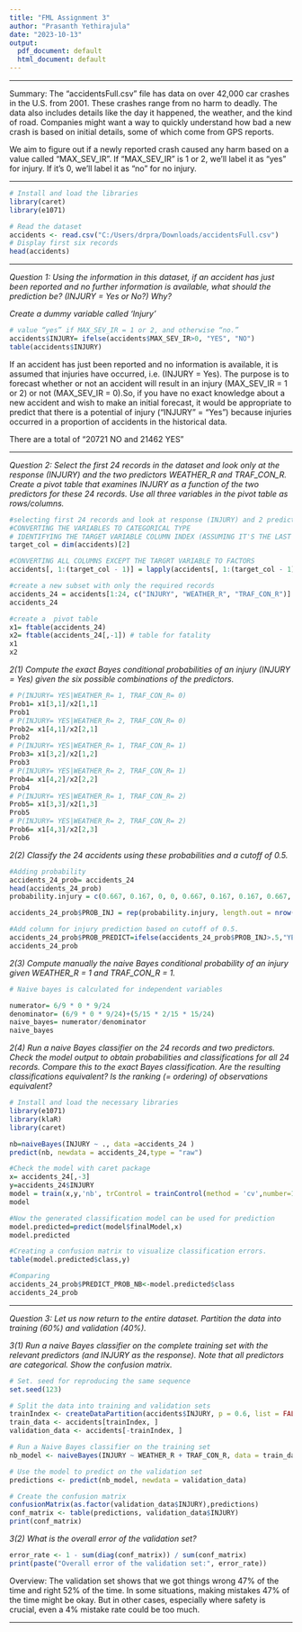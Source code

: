 ---
title: "FML Assignment 3"
author: "Prasanth Yethirajula"
date: "2023-10-13"
output:
  pdf_document: default
  html_document: default
---
***
Summary:
The "accidentsFull.csv" file has data on over 42,000 car crashes in the U.S. from 2001. These crashes range from no harm to deadly. The data also includes details like the day it happened, the weather, and the kind of road. Companies might want a way to quickly understand how bad a new crash is based on initial details, some of which come from GPS reports.

We aim to figure out if a newly reported crash caused any harm based on a value called "MAX_SEV_IR". If "MAX_SEV_IR" is 1 or 2, we'll label it as "yes" for injury. If it's 0, we'll label it as "no" for no injury.

***

```{r}
# Install and load the libraries
library(caret)
library(e1071)
```

```{r}
# Read the dataset
accidents <- read.csv("C:/Users/drpra/Downloads/accidentsFull.csv")
# Display first six records
head(accidents)
```
***
*Question 1:*
*Using the information in this dataset, if an accident has just been reported and no further information is available, what should the prediction be? (INJURY = Yes or No?) Why?*

*Create a dummy variable called 'Injury'*
```{r}
# value “yes” if MAX_SEV_IR = 1 or 2, and otherwise “no.”
accidents$INJURY= ifelse(accidents$MAX_SEV_IR>0, "YES", "NO")
table(accidents$INJURY)
```
If an accident has just been reported and no information is available, it is assumed that injuries have occurred, i.e. (INJURY = Yes).
The purpose is to forecast whether or not an accident will result in an injury (MAX_SEV_IR = 1 or 2) or not (MAX_SEV_IR = 0).So, if you have no exact knowledge about a new accident and wish to make an initial forecast, it would be appropriate to predict that there is a potential of injury ("INJURY" = "Yes") because injuries occurred in a proportion of accidents in the historical data.

  There are a total of "20721 NO and 21462 YES"
  
***  
  
*Question 2:*
*Select the first 24 records in the dataset and look only at the response (INJURY) and the two predictors WEATHER_R and TRAF_CON_R. Create a pivot table that examines INJURY as a function of the two predictors for these 24 records. Use all three variables in the pivot table as rows/columns.*

```{r}
#selecting first 24 records and look at response (INJURY) and 2 predictors WEATHER_R and TRAF_CON_R
#CONVERTING THE VARIABLES TO CATEGORICAL TYPE
# IDENTIFYING THE TARGET VARIABLE COLUMN INDEX (ASSUMING IT'S THE LAST COLUMN) 
target_col = dim(accidents)[2]

#CONVERTING ALL COLUMNS EXCEPT THE TARGRT VARIABLE TO FACTORS
accidents[, 1:(target_col - 1)] = lapply(accidents[, 1:(target_col - 1)], as.factor)

#create a new subset with only the required records
accidents_24 = accidents[1:24, c("INJURY", "WEATHER_R", "TRAF_CON_R")]
accidents_24
```
```{r}
#create a  pivot table
x1= ftable(accidents_24)
x2= ftable(accidents_24[,-1]) # table for fatality
x1
x2
```

*2(1)*
*Compute the exact Bayes conditional probabilities of an injury (INJURY = Yes) given the six possible combinations of the predictors.*

```{r}
# P(INJURY= YES|WEATHER_R= 1, TRAF_CON_R= 0)
Prob1= x1[3,1]/x2[1,1]
Prob1
# P(INJURY= YES|WEATHER_R= 2, TRAF_CON_R= 0)
Prob2= x1[4,1]/x2[2,1]
Prob2
# P(INJURY= YES|WEATHER_R= 1, TRAF_CON_R= 1)
Prob3= x1[3,2]/x2[1,2]
Prob3
# P(INJURY= YES|WEATHER_R= 2, TRAF_CON_R= 1)
Prob4= x1[4,2]/x2[2,2]
Prob4
# P(INJURY= YES|WEATHER_R= 1, TRAF_CON_R= 2)
Prob5= x1[3,3]/x2[1,3]
Prob5
# P(INJURY= YES|WEATHER_R= 2, TRAF_CON_R= 2)
Prob6= x1[4,3]/x2[2,3]
Prob6
```
*2(2)*
*Classify the 24 accidents using these probabilities and a cutoff of 0.5.*
```{r}
#Adding probability  
accidents_24_prob= accidents_24
head(accidents_24_prob)
probability.injury = c(0.667, 0.167, 0, 0, 0.667, 0.167, 0.167, 0.667, 0.167, 0.167, 0.167, 0)

accidents_24_prob$PROB_INJ = rep(probability.injury, length.out = nrow(accidents_24_prob))

#Add column for injury prediction based on cutoff of 0.5.
accidents_24_prob$PROB_PREDICT=ifelse(accidents_24_prob$PROB_INJ>.5,"YES","NO")
accidents_24_prob
```

*2(3)*
*Compute manually the naive Bayes conditional probability of an injury given WEATHER_R = 1 and TRAF_CON_R = 1.*
```{r}
# Naive bayes is calculated for independent variables 

numerator= 6/9 * 0 * 9/24
denominator= (6/9 * 0 * 9/24)+(5/15 * 2/15 * 15/24)
naive_bayes= numerator/denominator
naive_bayes
```
*2(4)*
*Run a naive Bayes classifier on the 24 records and two predictors. Check the model output to obtain probabilities and classifications for all 24 records. Compare this to the exact Bayes classification. Are the resulting classifications equivalent? Is the ranking (= ordering) of observations equivalent?*
```{r}
# Install and load the necessary libraries
library(e1071)
library(klaR)
library(caret)

nb=naiveBayes(INJURY ~ ., data =accidents_24 )
predict(nb, newdata = accidents_24,type = "raw")

#Check the model with caret package 
x= accidents_24[,-3]
y=accidents_24$INJURY
model = train(x,y,'nb', trControl = trainControl(method = 'cv',number=10))
model     

#Now the generated classification model can be used for prediction
model.predicted=predict(model$finalModel,x)
model.predicted

#Creating a confusion matrix to visualize classification errors.
table(model.predicted$class,y)

#Comparing
accidents_24_prob$PREDICT_PROB_NB<-model.predicted$class
accidents_24_prob
```
***
*Question 3:*
*Let us now return to the entire dataset. Partition the data into training (60%) and validation (40%).*

*3(1) Run a naive Bayes classifier on the complete training set with the relevant predictors (and INJURY as the response). Note that all predictors are categorical. Show the confusion matrix.*

```{r}
# Set. seed for reproducing the same sequence
set.seed(123)

# Split the data into training and validation sets
trainIndex <- createDataPartition(accidents$INJURY, p = 0.6, list = FALSE)
train_data <- accidents[trainIndex, ]
validation_data <- accidents[-trainIndex, ]

# Run a Naive Bayes classifier on the training set
nb_model <- naiveBayes(INJURY ~ WEATHER_R + TRAF_CON_R, data = train_data)

# Use the model to predict on the validation set
predictions <- predict(nb_model, newdata = validation_data)

# Create the confusion matrix
confusionMatrix(as.factor(validation_data$INJURY),predictions)
conf_matrix <- table(predictions, validation_data$INJURY)
print(conf_matrix)
```
*3(2)*
*What is the overall error of the validation set?*
```{r}
error_rate <- 1 - sum(diag(conf_matrix)) / sum(conf_matrix)
print(paste("Overall error of the validation set:", error_rate))
```
Overview:
The validation set shows that we got things wrong 47% of the time and right 52% of the time. In some situations, making mistakes 47% of the time might be okay. But in other cases, especially where safety is crucial, even a 4% mistake rate could be too much.

***





